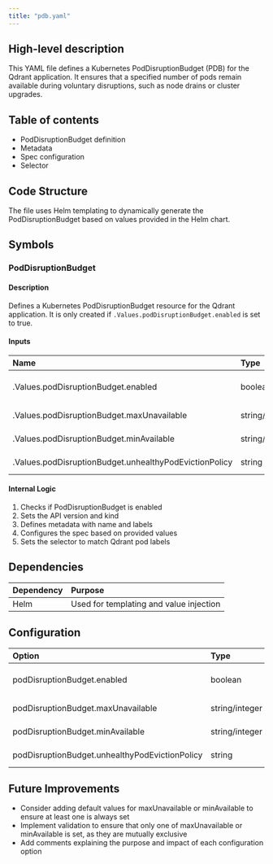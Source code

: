 ```yaml
---
title: "pdb.yaml"
---
```


## High-level description
This YAML file defines a Kubernetes PodDisruptionBudget (PDB) for the Qdrant application. It ensures that a specified number of pods remain available during voluntary disruptions, such as node drains or cluster upgrades.

## Table of contents
- PodDisruptionBudget definition
- Metadata
- Spec configuration
- Selector

## Code Structure
The file uses Helm templating to dynamically generate the PodDisruptionBudget based on values provided in the Helm chart.

## Symbols

### PodDisruptionBudget
#### Description
Defines a Kubernetes PodDisruptionBudget resource for the Qdrant application. It is only created if `.Values.podDisruptionBudget.enabled` is set to true.

#### Inputs
| Name | Type | Description |
|:-----|:-----|:------------|
| .Values.podDisruptionBudget.enabled | boolean | Determines whether to create the PodDisruptionBudget |
| .Values.podDisruptionBudget.maxUnavailable | string/integer | Maximum number of unavailable pods |
| .Values.podDisruptionBudget.minAvailable | string/integer | Minimum number of available pods |
| .Values.podDisruptionBudget.unhealthyPodEvictionPolicy | string | Policy for evicting unhealthy pods |

#### Internal Logic
1. Checks if PodDisruptionBudget is enabled
2. Sets the API version and kind
3. Defines metadata with name and labels
4. Configures the spec based on provided values
5. Sets the selector to match Qdrant pod labels

## Dependencies
| Dependency | Purpose |
|:-----------|:--------|
| Helm | Used for templating and value injection |

## Configuration
| Option | Type | Default | Description |
|:-------|:-----|:--------|:------------|
| podDisruptionBudget.enabled | boolean | N/A | Enables/disables PodDisruptionBudget creation |
| podDisruptionBudget.maxUnavailable | string/integer | N/A | Sets maximum unavailable pods |
| podDisruptionBudget.minAvailable | string/integer | N/A | Sets minimum available pods |
| podDisruptionBudget.unhealthyPodEvictionPolicy | string | N/A | Sets unhealthy pod eviction policy |

## Future Improvements
- Consider adding default values for maxUnavailable or minAvailable to ensure at least one is always set
- Implement validation to ensure that only one of maxUnavailable or minAvailable is set, as they are mutually exclusive
- Add comments explaining the purpose and impact of each configuration option